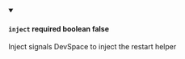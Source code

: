 
<details className="config-field" data-expandable="false" open>
<summary>

#### `inject` <span class="config-field-required" data-required="false">required</span> <span class="config-field-type">boolean</span> <span class="config-field-default">false</span> <span class="config-field-enum"></span>

Inject signals DevSpace to inject the restart helper

</summary>



</details>
